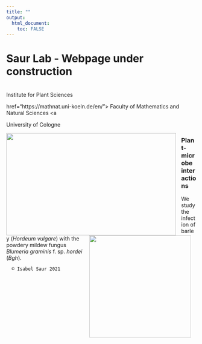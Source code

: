 ---
title: ""
output: 
  html_document:
    toc: FALSE
---

# Saur Lab - Webpage under construction
<br>
<a href="https://botanik.uni-koeln.de/en/institute-for-plant-sciences"> <i class="fas fa-arrow-circle-up"></i></a>Institute for Plant Sciences 

href="https://mathnat.uni-koeln.de/en/"><i class="fas fa-arrow-circle-up"> </i></a>Faculty of Mathematics and Natural Sciences <a 

<a href="https://portal.uni-koeln.de/en/uoc-home"><i class="fas fa-arrow-circle-up"> </i></a>University of Cologne 

<img src="/Users/isabe/Desktop/webpage1/pictures/group1.jpg" style="float: left; margin: 0em 1em 0em 0em; " width="450" height="270" alt=""> 




<img src="/Users/isabe/Desktop/webpage1/pictures/Bgh2.jpg" style="float: right; margin: 0em 1em 0em 0em; " width="270" height="270" alt=""> 

### Plant-microbe interactions

We study the infection of barley (*Hordeum vulgare*) with the powdery mildew fungus *Blumeria graminis* f. sp. *hordei* (*Bgh*). 







      © Isabel Saur 2021
